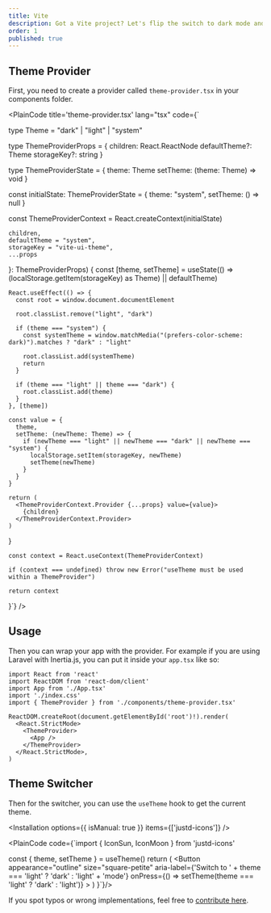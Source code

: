 ```yaml
---
title: Vite
description: Got a Vite project? Let's flip the switch to dark mode and get that cool, sleek look in a snap. Here’s how to do it.
order: 1
published: true
---
```


## Theme Provider
First, you need to create a provider called `theme-provider.tsx` in your components folder.

<PlainCode title='theme-provider.tsx' lang="tsx" code={`

  type Theme = "dark" | "light" | "system"

  type ThemeProviderProps = {
    children: React.ReactNode
    defaultTheme?: Theme
    storageKey?: string
  }

  type ThemeProviderState = {
    theme: Theme
    setTheme: (theme: Theme) => void
  }

  const initialState: ThemeProviderState = {
    theme: "system",
    setTheme: () => null
  }

  const ThemeProviderContext = React.createContext<ThemeProviderState>(initialState)

    children,
    defaultTheme = "system",
    storageKey = "vite-ui-theme",
    ...props
  }: ThemeProviderProps) {
    const [theme, setTheme] = useState<Theme>(() => (localStorage.getItem(storageKey) as Theme) || defaultTheme)

    React.useEffect(() => {
      const root = window.document.documentElement

      root.classList.remove("light", "dark")

      if (theme === "system") {
        const systemTheme = window.matchMedia("(prefers-color-scheme: dark)").matches ? "dark" : "light"

        root.classList.add(systemTheme)
        return
      }

      if (theme === "light" || theme === "dark") {
        root.classList.add(theme)
      }
    }, [theme])

    const value = {
      theme,
      setTheme: (newTheme: Theme) => {
        if (newTheme === "light" || newTheme === "dark" || newTheme === "system") {
          localStorage.setItem(storageKey, newTheme)
          setTheme(newTheme)
        }
      }
    }

    return (
      <ThemeProviderContext.Provider {...props} value={value}>
        {children}
      </ThemeProviderContext.Provider>
    )
  }

    const context = React.useContext(ThemeProviderContext)

    if (context === undefined) throw new Error("useTheme must be used within a ThemeProvider")

    return context
  }`} />


## Usage
Then you can wrap your app with the provider. For example if you are using Laravel with Inertia.js, you can put it inside your `app.tsx` like so:

```tsx {5} {9-11}
import React from 'react'
import ReactDOM from 'react-dom/client'
import App from './App.tsx'
import './index.css'
import { ThemeProvider } from './components/theme-provider.tsx'

ReactDOM.createRoot(document.getElementById('root')!).render(
  <React.StrictMode>
    <ThemeProvider>
      <App />
    </ThemeProvider>
  </React.StrictMode>,
)
```

## Theme Switcher

Then for the switcher, you can use the `useTheme` hook to get the current theme.

<Installation options={{ isManual: true }}  items={['justd-icons']} />

<PlainCode code={`import { IconSun, IconMoon } from 'justd-icons'

  const { theme, setTheme } = useTheme()
  return (
    <Button
      appearance="outline"
      size="square-petite"
      aria-label={'Switch to ' + theme === 'light' ? 'dark' : 'light' + 'mode'}
      onPress={() => setTheme(theme === 'light' ? 'dark' : 'light')}
    >
      <IconSun className="h-[1.2rem] w-[1.2rem] rotate-0 scale-100 transition-all dark:-rotate-90 dark:scale-0" />
      <IconMoon className="absolute h-[1.2rem] w-[1.2rem] rotate-90 scale-0 transition-all dark:rotate-0 dark:scale-100" />
    </Button>
    )
}`}/>

If you spot typos or wrong implementations, feel free to [contribute here](https://github.com/irsyadadl/d./blob/main/content/docs/dark-mode/vite.mdx).

